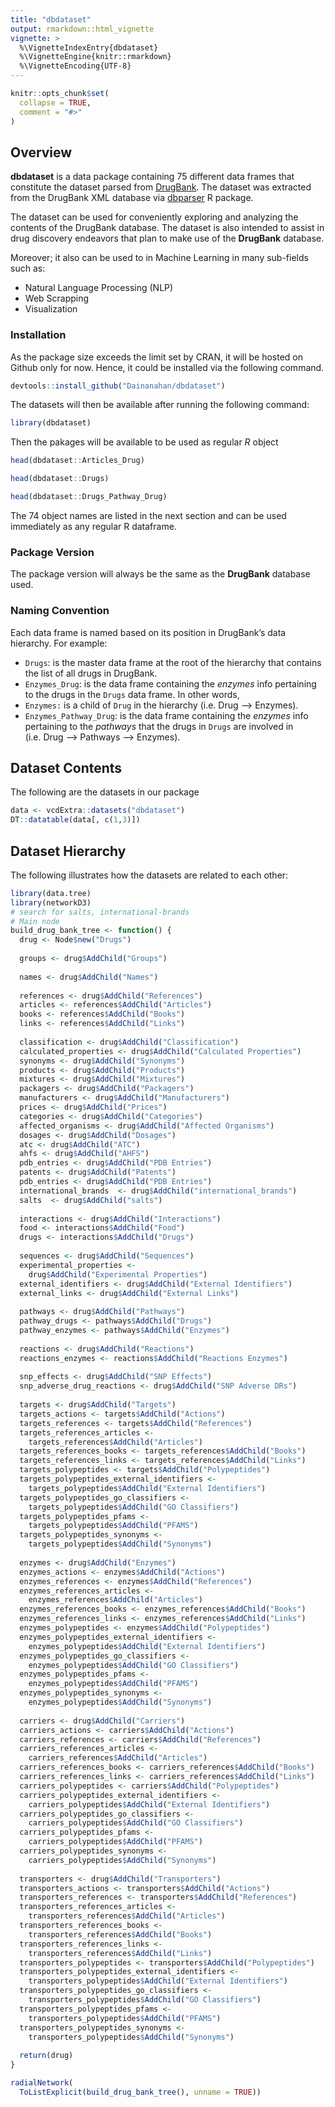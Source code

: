 ```yaml
---
title: "dbdataset"
output: rmarkdown::html_vignette
vignette: >
  %\VignetteIndexEntry{dbdataset}
  %\VignetteEngine{knitr::rmarkdown}
  %\VignetteEncoding{UTF-8}
---
```


```r
knitr::opts_chunk$set(
  collapse = TRUE,
  comment = "#>"
)
```

## Overview
**dbdataset** is a data package containing 75 different data frames that constitute the dataset parsed from  [DrugBank](https://www.drugbank.ca). The dataset was extracted from the DrugBank XML database via [dbparser](https://dainanahan.github.io/dbparser/) R package.

The dataset can be used for conveniently exploring and analyzing the contents of the DrugBank database. The dataset is also intended to assist in drug discovery endeavors that plan to make use of the **DrugBank** database.

Moreover; it also can be used to in Machine Learning in many sub-fields such as:

- Natural Language Processing (NLP)
- Web Scrapping
- Visualization

### Installation
As the package size exceeds the limit set by CRAN, it will be hosted on Github only for now. Hence, it could be installed via the following command.

```r
devtools::install_github("Dainanahan/dbdataset")
```

The datasets will then be available after running the following command:

```r
library(dbdataset)
```

Then the pakages will be available to be used as regular *R* object

```r
head(dbdataset::Articles_Drug)
```

```r
head(dbdataset::Drugs)
```

```r
head(dbdataset::Drugs_Pathway_Drug)
```
The 74 object names are listed in the next section and can be used immediately as any regular R dataframe.

### Package Version
The package version will always be the same as the **DrugBank** database used.

### Naming Convention
Each data frame is named based on its position in DrugBank's data hierarchy. For example:

- `Drugs`: is the master data frame at the root of the hierarchy that contains the list of all drugs in DrugBank.
- `Enzymes_Drug`: is the data frame containing the *enzymes* info pertaining to the drugs in the `Drugs` data frame. In other words,
- `Enzymes:` is a child of `Drug` in the hierarchy (i.e. Drug --> Enzymes).
- `Enzymes_Pathway_Drug`: is the data frame containing the *enzymes* info pertaining to the *pathways* that the drugs in `Drugs` are involved in (i.e. Drug --> Pathways --> Enzymes).

## Dataset Contents
The following are the datasets in our package
```r
data <- vcdExtra::datasets("dbdataset")
DT::datatable(data[, c(1,3)])
```


## Dataset Hierarchy
The following illustrates how the datasets are related to each other:

```r
library(data.tree)
library(networkD3)
# search for salts, international-brands
# Main node
build_drug_bank_tree <- function() {
  drug <- Node$new("Drugs")
  
  groups <- drug$AddChild("Groups")
  
  names <- drug$AddChild("Names")
  
  references <- drug$AddChild("References")
  articles <- references$AddChild("Articles")
  books <- references$AddChild("Books")
  links <- references$AddChild("Links")
  
  classification <- drug$AddChild("Classification")
  calculated_properties <- drug$AddChild("Calculated Properties")
  synonyms <- drug$AddChild("Synonyms")
  products <- drug$AddChild("Products")
  mixtures <- drug$AddChild("Mixtures")
  packagers <- drug$AddChild("Packagers")
  manufacturers <- drug$AddChild("Manufacturers")
  prices <- drug$AddChild("Prices")
  categories <- drug$AddChild("Categories")
  affected_organisms <- drug$AddChild("Affected Organisms")
  dosages <- drug$AddChild("Dosages")
  atc <- drug$AddChild("ATC")
  ahfs <- drug$AddChild("AHFS")
  pdb_entries <- drug$AddChild("PDB Entries")
  patents <- drug$AddChild("Patents")
  pdb_entries <- drug$AddChild("PDB Entries")
  international_brands  <- drug$AddChild("international_brands")
  salts  <- drug$AddChild("salts")
  
  interactions <- drug$AddChild("Interactions")
  food <- interactions$AddChild("Food")
  drugs <- interactions$AddChild("Drugs")
  
  sequences <- drug$AddChild("Sequences")
  experimental_properties <-
    drug$AddChild("Experimental Properties")
  external_identifiers <- drug$AddChild("External Identifiers")
  external_links <- drug$AddChild("External Links")
  
  pathways <- drug$AddChild("Pathways")
  pathway_drugs <- pathways$AddChild("Drugs")
  pathway_enzymes <- pathways$AddChild("Enzymes")
  
  reactions <- drug$AddChild("Reactions")
  reactions_enzymes <- reactions$AddChild("Reactions Enzymes")
  
  snp_effects <- drug$AddChild("SNP Effects")
  snp_adverse_drug_reactions <- drug$AddChild("SNP Adverse DRs")
  
  targets <- drug$AddChild("Targets")
  targets_actions <- targets$AddChild("Actions")
  targets_references <- targets$AddChild("References")
  targets_references_articles <-
    targets_references$AddChild("Articles")
  targets_references_books <- targets_references$AddChild("Books")
  targets_references_links <- targets_references$AddChild("Links")
  targets_polypeptides <- targets$AddChild("Polypeptides")
  targets_polypeptides_external_identifiers <-
    targets_polypeptides$AddChild("External Identifiers")
  targets_polypeptides_go_classifiers <-
    targets_polypeptides$AddChild("GO Classifiers")
  targets_polypeptides_pfams <-
    targets_polypeptides$AddChild("PFAMS")
  targets_polypeptides_synonyms <-
    targets_polypeptides$AddChild("Synonyms")
  
  enzymes <- drug$AddChild("Enzymes")
  enzymes_actions <- enzymes$AddChild("Actions")
  enzymes_references <- enzymes$AddChild("References")
  enzymes_references_articles <-
    enzymes_references$AddChild("Articles")
  enzymes_references_books <- enzymes_references$AddChild("Books")
  enzymes_references_links <- enzymes_references$AddChild("Links")
  enzymes_polypeptides <- enzymes$AddChild("Polypeptides")
  enzymes_polypeptides_external_identifiers <-
    enzymes_polypeptides$AddChild("External Identifiers")
  enzymes_polypeptides_go_classifiers <-
    enzymes_polypeptides$AddChild("GO Classifiers")
  enzymes_polypeptides_pfams <-
    enzymes_polypeptides$AddChild("PFAMS")
  enzymes_polypeptides_synonyms <-
    enzymes_polypeptides$AddChild("Synonyms")
  
  carriers <- drug$AddChild("Carriers")
  carriers_actions <- carriers$AddChild("Actions")
  carriers_references <- carriers$AddChild("References")
  carriers_references_articles <-
    carriers_references$AddChild("Articles")
  carriers_references_books <- carriers_references$AddChild("Books")
  carriers_references_links <- carriers_references$AddChild("Links")
  carriers_polypeptides <- carriers$AddChild("Polypeptides")
  carriers_polypeptides_external_identifiers <-
    carriers_polypeptides$AddChild("External Identifiers")
  carriers_polypeptides_go_classifiers <-
    carriers_polypeptides$AddChild("GO Classifiers")
  carriers_polypeptides_pfams <-
    carriers_polypeptides$AddChild("PFAMS")
  carriers_polypeptides_synonyms <-
    carriers_polypeptides$AddChild("Synonyms")
  
  transporters <- drug$AddChild("Transporters")
  transporters_actions <- transporters$AddChild("Actions")
  transporters_references <- transporters$AddChild("References")
  transporters_references_articles <-
    transporters_references$AddChild("Articles")
  transporters_references_books <-
    transporters_references$AddChild("Books")
  transporters_references_links <-
    transporters_references$AddChild("Links")
  transporters_polypeptides <- transporters$AddChild("Polypeptides")
  transporters_polypeptides_external_identifiers <-
    transporters_polypeptides$AddChild("External Identifiers")
  transporters_polypeptides_go_classifiers <-
    transporters_polypeptides$AddChild("GO Classifiers")
  transporters_polypeptides_pfams <-
    transporters_polypeptides$AddChild("PFAMS")
  transporters_polypeptides_synonyms <-
    transporters_polypeptides$AddChild("Synonyms")
  
  return(drug)
}

radialNetwork(
  ToListExplicit(build_drug_bank_tree(), unname = TRUE))
```



